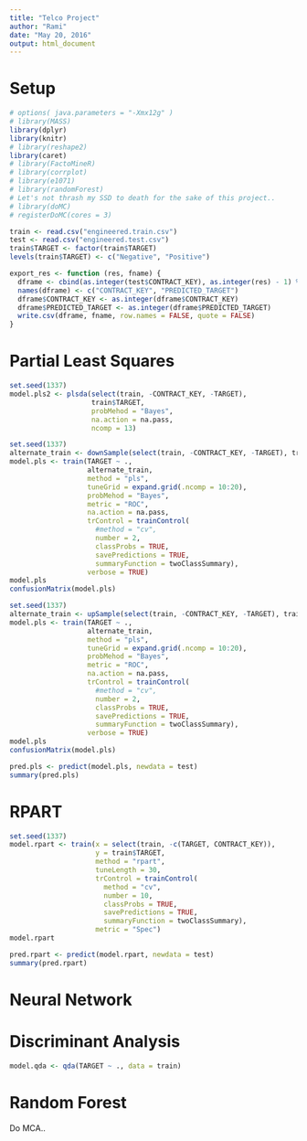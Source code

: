 ```yaml
---
title: "Telco Project"
author: "Rami"
date: "May 20, 2016"
output: html_document
---
```


# Setup

```r
# options( java.parameters = "-Xmx12g" )
# library(MASS)
library(dplyr)
library(knitr)
# library(reshape2)
library(caret)
# library(FactoMineR)
# library(corrplot)
# library(e1071)
# library(randomForest)
# Let's not thrash my SSD to death for the sake of this project..
# library(doMC)
# registerDoMC(cores = 3)
```

```r
train <- read.csv("engineered.train.csv")
test <- read.csv("engineered.test.csv")
train$TARGET <- factor(train$TARGET)
levels(train$TARGET) <- c("Negative", "Positive")
```

```r
export_res <- function (res, fname) {
  dframe <- cbind(as.integer(test$CONTRACT_KEY), as.integer(res) - 1) %>% data.frame
  names(dframe) <- c("CONTRACT_KEY", "PREDICTED_TARGET")
  dframe$CONTRACT_KEY <- as.integer(dframe$CONTRACT_KEY)
  dframe$PREDICTED_TARGET <- as.integer(dframe$PREDICTED_TARGET)
  write.csv(dframe, fname, row.names = FALSE, quote = FALSE)
}
```


# Partial Least Squares

```r
set.seed(1337)
model.pls2 <- plsda(select(train, -CONTRACT_KEY, -TARGET),
                    train$TARGET,
                    probMehod = "Bayes",
                    na.action = na.pass,
                    ncomp = 13)
```

```r
set.seed(1337)
alternate_train <- downSample(select(train, -CONTRACT_KEY, -TARGET), train$TARGET, yname = "TARGET")
model.pls <- train(TARGET ~ .,
                   alternate_train,
                   method = "pls",
                   tuneGrid = expand.grid(.ncomp = 10:20),
                   probMehod = "Bayes",
                   metric = "ROC",
                   na.action = na.pass,
                   trControl = trainControl(
                     #method = "cv",
                     number = 2,
                     classProbs = TRUE,
                     savePredictions = TRUE,
                     summaryFunction = twoClassSummary),
                   verbose = TRUE)
model.pls
confusionMatrix(model.pls)
```

```r
set.seed(1337)
alternate_train <- upSample(select(train, -CONTRACT_KEY, -TARGET), train$TARGET, yname = "TARGET")
model.pls <- train(TARGET ~ .,
                   alternate_train,
                   method = "pls",
                   tuneGrid = expand.grid(.ncomp = 10:20),
                   probMehod = "Bayes",
                   metric = "ROC",
                   na.action = na.pass,
                   trControl = trainControl(
                     #method = "cv",
                     number = 2,
                     classProbs = TRUE,
                     savePredictions = TRUE,
                     summaryFunction = twoClassSummary),
                   verbose = TRUE)
model.pls
confusionMatrix(model.pls)
```

```r
pred.pls <- predict(model.pls, newdata = test)
summary(pred.pls)
```

# RPART

```r
set.seed(1337)
model.rpart <- train(x = select(train, -c(TARGET, CONTRACT_KEY)),
                     y = train$TARGET,
                     method = "rpart",
                     tuneLength = 30,
                     trControl = trainControl(
                       method = "cv",
                       number = 10,
                       classProbs = TRUE,
                       savePredictions = TRUE,
                       summaryFunction = twoClassSummary),
                     metric = "Spec")
model.rpart
```

```r
pred.rpart <- predict(model.rpart, newdata = test)
summary(pred.rpart)
```

# Neural Network

# Discriminant Analysis

```r
model.qda <- qda(TARGET ~ ., data = train)
```

# Random Forest

Do MCA..
